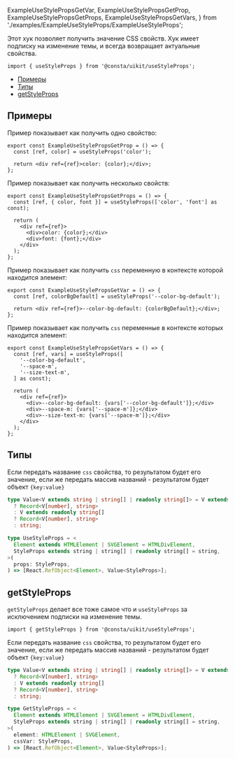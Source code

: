   ExampleUseStylePropsGetVar,
  ExampleUseStylePropsGetProp,
  ExampleUseStylePropsGetProps,
  ExampleUseStylePropsGetVars,
} from './examples/ExampleUseStyleProps/ExampleUseStyleProps';

Этот хук позволяет получить значение CSS свойств. Хук имеет подписку на изменение темы, и всегда возвращает актуальные свойства.

```tsx
import { useStyleProps } from '@consta/uikit/useStyleProps';
```

<MdxMenu>

- [Примеры](#примеры)
- [Типы](#типы)
- [getStyleProps](#getstyleprops)

</MdxMenu>

## Примеры

Пример показывает как получить одно свойство:

```tsx
export const ExampleUseStylePropsGetProp = () => {
  const [ref, color] = useStyleProps('color');

  return <div ref={ref}>color: {color};</div>;
};
```

<ExampleUseStylePropsGetProp />

Пример показывает как получить несколько свойств:

```tsx
export const ExampleUseStylePropsGetProps = () => {
  const [ref, { color, font }] = useStyleProps(['color', 'font'] as const);

  return (
    <div ref={ref}>
      <div>color: {color};</div>
      <div>font: {font};</div>
    </div>
  );
};
```

<ExampleUseStylePropsGetProps />

Пример показывает как получить `css` переменную в контексте которой находится элемент:

```tsx
export const ExampleUseStylePropsGetVar = () => {
  const [ref, colorBgDefault] = useStyleProps('--color-bg-default');

  return <div ref={ref}>--color-bg-default: {colorBgDefault};</div>;
};
```

<ExampleUseStylePropsGetVar />

Пример показывает как получить `css` переменные в контексте которых находится элемент:

```tsx
export const ExampleUseStylePropsGetVars = () => {
  const [ref, vars] = useStyleProps([
    '--color-bg-default',
    '--space-m',
    '--size-text-m',
  ] as const);

  return (
    <div ref={ref}>
      <div>--color-bg-default: {vars['--color-bg-default']};</div>
      <div>--space-m: {vars['--space-m']};</div>
      <div>--size-text-m: {vars['--space-m']};</div>
    </div>
  );
};
```

<ExampleUseStylePropsGetVars />

## Типы

Если передать название `css` свойства, то результатом будет его значение, если же передать массив названий - результатом будет объект `{key:value}`

```ts
type Value<V extends string | string[] | readonly string[]> = V extends string[]
  ? Record<V[number], string>
  : V extends readonly string[]
  ? Record<V[number], string>
  : string;

type UseStyleProps = <
  Element extends HTMLElement | SVGElement = HTMLDivElement,
  StyleProps extends string | string[] | readonly string[] = string,
>(
  props: StyleProps,
) => [React.RefObject<Element>, Value<StyleProps>];
```

## getStyleProps

`getStyleProps` делает все тоже самое что и `useStyleProps` за исключением подписки на изменение темы.

```tsx
import { getStyleProps } from '@consta/uikit/useStyleProps';
```

Если передать название `css` свойства, то результатом будет его значение, если же передать массив названий - результатом будет объект `{key:value}`

```ts
type Value<V extends string | string[] | readonly string[]> = V extends string[]
  ? Record<V[number], string>
  : V extends readonly string[]
  ? Record<V[number], string>
  : string;

type GetStyleProps = <
  Element extends HTMLElement | SVGElement = HTMLDivElement,
  StyleProps extends string | string[] | readonly string[] = string,
>(
  element: HTMLElement | SVGElement,
  cssVar: StyleProps,
) => [React.RefObject<Element>, Value<StyleProps>];
```
